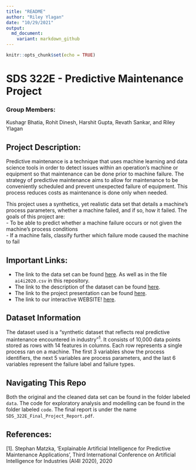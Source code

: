 ```yaml
---
title: "README"
author: "Riley Ylagan"
date: "10/29/2021"
output: 
  md_document:
    variant: markdown_github
---
```


```r
knitr::opts_chunk$set(echo = TRUE)
```
# SDS 322E - Predictive Maintenance Project

### Group Members:
Kushagr Bhatia, Rohit Dinesh, Harshit Gupta, Revath Sankar, and Riley Ylagan

## Project Description:
Predictive maintenance is a technique that uses machine learning and data science tools in order to detect issues within an operation's machine or equipment so that maintenance can be done prior to machine failure. The strategy of predictive maintenance aims to allow for maintenance to be conveniently scheduled and prevent unexpected failure of equipment. This process reduces costs as maintenance is done only when needed.  
  
This project uses a synthetics, yet realistic data set that details a machine's process parameters, whether a machine failed, and if so, how it failed. The goals of this project are:  
- To be able to predict whether a machine failure occurs or not given the machine's process conditions  
- If a machine fails, classify further which failure mode caused the machine to fail

## Important Links:
- The link to the data set can be found [here](https://archive.ics.uci.edu/ml/machine-learning-databases/00601/). As well as in the file `ai4i2020.csv` in this repository.
- The link to the description of the dataset can be found [here](https://archive.ics.uci.edu/ml/datasets/AI4I+2020+Predictive+Maintenance+Dataset).
- The link to the project presentation can be found [here](https://docs.google.com/presentation/d/1b0eb4O3dREzGtBQ2ucuFJe4S3VwxrFEOKYYIBckQSBQ/edit?usp=sharing).
- The link to our interactive WEBSITE! [here](https://www.kaggle.com/revathsankar/predictive-machine-failure/notebook).

## Dataset Information
The dataset used is a "synthetic dataset that reflects real predictive maintenance encountered in industry"<sup>1</sup>. It consists of 10,000 data points stored as rows with 14 features in columns. Each row represents a single process ran on a machine. The first 3 variables show the process identifiers, the next 5 variables are process parameters, and the last 6 variables represent the failure label and failure types. 

## Navigating This Repo
Both the original and the cleaned data set can be found in the folder labeled `data`. The code for exploratory analysis and modelling can be found in the folder labeled `code`. The final report is under the name `SDS_322E_Final_Project_Report.pdf`.

## References:
[1]. Stephan Matzka, 'Explainable Artificial Intelligence for Predictive Maintenance Applications', Third International Conference on Artificial Intelligence for Industries (AI4I 2020), 2020

